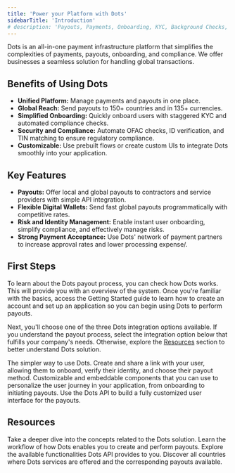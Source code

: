 ```yaml
---
title: 'Power your Platform with Dots'
sidebarTitle: 'Introduction'
# description: 'Payouts, Payments, Onboarding, KYC, Background Checks, and more - all in one integration.'
---
```


Dots is an all-in-one payment infrastructure platform that simplifies the complexities of payments, payouts, onboarding, and compliance. We offer businesses a seamless solution for handling global transactions.

## Benefits of Using Dots

- **Unified Platform:** Manage payments and payouts in one place.
- **Global Reach:** Send payouts to 150+ countries and in 135+ currencies.
- **Simplified Onboarding:** Quickly onboard users with staggered KYC and automated compliance checks.
- **Security and Compliance:** Automate OFAC checks, ID verification, and TIN matching to ensure regulatory compliance.
- **Customizable:** Use prebuilt flows or create custom UIs to integrate Dots smoothly into your application.

## Key Features

- **Payouts:** Offer local and global payouts to contractors and service providers with simple API integration.
- **Flexible Digital Wallets:** Send fast global payouts programmatically with competitive rates.
- **Risk and Identity Management:** Enable instant user onboarding, simplify compliance, and effectively manage risks.
- **Strong Payment Acceptance:** Use Dots' network of payment partners to increase approval rates and lower processing expense/.

## First Steps

To learn about the Dots payout process, you can check how Dots works. This will provide you with an overview of the system. Once you're familiar with the basics, access the Getting Started guide to learn how to create an account and set up an application so you can begin using Dots to perform payouts.


<CardGroup cols={2}>
  <Card
    icon='gears'
    title='How Dots Works'
    href='/overview/how-dots-works'
  />
  <Card
    icon='play'
    title='Getting Started'
    href='/guides/getting-started'
  />
  
</CardGroup>

Next, you'll choose one of the three Dots integration options available. If you understand the payout process, select the integration option below that fulfills your company's needs. Otherwise, explore the [Resources](#resources) section to better understand Dots solution.

<CardGroup cols={2}>
  <Card
    icon='link'
    title='Payout Links'
    href='/guides/payout-links'
  >
    The simpler way to use Dots. Create and share a link with your user, allowing them to onboard, verify their identity, and choose their payout method.
  </Card>
  <Card
    icon='circle-nodes'
    title='Flows'
    href='/guides/flow-payouts'
  >
    Customizable and embeddable components that you can use to personalize the user journey in your application, from onboarding to initiating payouts.
  </Card>
  
</CardGroup>
<Card
    icon='cloud'
    title='White Label Integration'
    href='/guides/white-labeled-payouts'
  >
    Use the Dots API to build a fully customized user interface for the payouts.
  </Card>

## Resources

<CardGroup cols={2}>
  <Card
    title='Dots Concepts'
    icon='square-1'
    color='#0285c7'
    href='/overview/dots-concepts'
  >
    Take a deeper dive into the concepts related to the Dots solution.
  </Card>
  <Card
    title='How Dots Works'
    icon='square-2'
    color='#ea5a0c'
    href='/overview/how-dots-works'
  >
    Learn the workflow of how Dots enables you to create and perform payouts.
  </Card>
  <Card
    title='API Reference'
    icon='square-3'
    color='#16a34a'
    href='/apireference/introduction'
  >
    Explore the available functionalities Dots API provides to you.
  </Card>
  <Card
    title='Supported Countries'
    icon='square-4'
    color='#dc2626'
    href='/references/supported-countries'
  >
    Discover all countries where Dots services are offered and the corresponding payouts available.
  </Card>
</CardGroup>